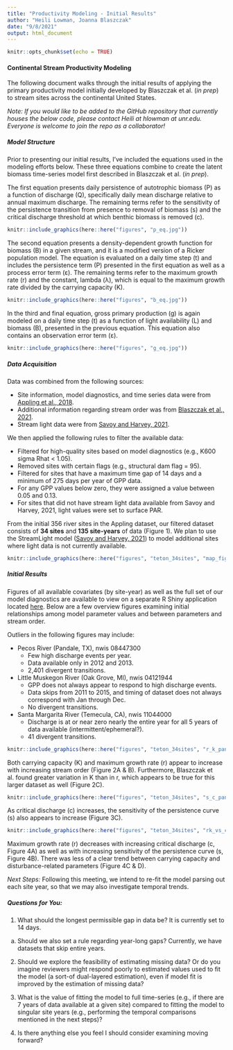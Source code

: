 ```yaml
---
title: "Productivity Modeling - Initial Results"
author: "Heili Lowman, Joanna Blaszczak"
date: "9/8/2021"
output: html_document
---
```


```r
knitr::opts_chunk$set(echo = TRUE)
```

#### Continental Stream Productivity Modeling

The following document walks through the initial results of applying the primary productivity model initially developed by Blaszczak et al. (*in prep*) to stream sites across the continental United States.

*Note: If you would like to be added to the GitHub repository that currently houses the below code, please contact Heili at hlowman at unr.edu. Everyone is welcome to join the repo as a collaborator!*

##### Model Structure

Prior to presenting our initial results, I've included the equations used in the modeling efforts below. These three equations combine to create the latent biomass time-series model first described in Blaszczak et al. (*in prep*).

The first equation presents daily persistence of autotrophic biomass (P) as a function of discharge (Q), specifically daily mean discharge relative to annual maximum discharge. The remaining terms refer to the sensitivity of the persistence transition from presence to removal of biomass (s) and the critical discharge threshold at which benthic biomass is removed (c).

```r

knitr::include_graphics(here::here("figures", "p_eq.jpg"))

```

The second equation presents a density-dependent growth function for biomass (B) in a given stream, and it is a modified version of a Ricker population model. The equation is evaluated on a daily time step (t) and includes the persistence term (P) presented in the first equation as well as a process error term (ε). The remaining terms refer to the maximum growth rate (r) and the constant, lambda (λ), which is equal to the maximum growth rate divided by the carrying capacity (K).

```r

knitr::include_graphics(here::here("figures", "b_eq.jpg"))

```

In the third and final equation, gross primary production (g) is again modeled on a daily time step (t) as a function of light availability (L) and biomass (B), presented in the previous equation. This equation also contains an observation error term (ε).

```r

knitr::include_graphics(here::here("figures", "g_eq.jpg"))

```

##### Data Acquisition

Data was combined from the following sources:

- Site information, model diagnostics, and time series data were from [Appling et al., 2018](https://www.sciencebase.gov/catalog/item/59bff507e4b091459a5e0982).
- Additional information regarding stream order was from [Blaszczak et al., 2021](https://www.sciencebase.gov/catalog/item/606f60afd34ef99870188ee5).
- Stream light data were from [Savoy and Harvey, 2021](https://www.sciencebase.gov/catalog/item/5f974adfd34e198cb77db168).

We then applied the following rules to filter the available data:

- Filtered for high-quality sites based on model diagnostics (e.g., K600 sigma Rhat < 1.05).
- Removed sites with certain flags (e.g., structural dam flag = 95).
- Filtered for sites that have a maximum time gap of 14 days and a minimum of 275 days per year of GPP data.
- For any GPP values below zero, they were assigned a value between 0.05 and 0.13.
- For sites that did not have stream light data available from Savoy and Harvey, 2021, light values were set to surface PAR.

From the initial 356 river sites in the Appling dataset, our filtered dataset consists of **34 sites** and **135 site-years** of data (Figure 1). We plan to use the StreamLight model ([Savoy and Harvey, 2021](https://www.sciencebase.gov/catalog/item/5f974adfd34e198cb77db168)) to model additional sites where light data is not currently available.

```r

knitr::include_graphics(here::here("figures", "teton_34sites", "map_fig_34sites.png"))

```

##### Initial Results

Figures of all available covariates (by site-year) as well as the full set of our model diagnostics are available to view on a separate R Shiny application located [here](https://hlowman.shinyapps.io/shiny/). Below are a few overview figures examining initial relationships among model parameter values and between parameters and stream order.

Outliers in the following figures may include:

- Pecos River (Pandale, TX), nwis 08447300
     - Few high discharge events per year.
     - Data available only in 2012 and 2013.
     - 2,401 divergent transitions.
     
- Little Muskegon River (Oak Grove, MI), nwis 04121944
     - GPP does not always appear to respond to high discharge events.
     - Data skips from 2011 to 2015, and timing of dataset does not always correspond with Jan through Dec.
     - No divergent transitions.
     
- Santa Margarita River (Temecula, CA), nwis 11044000
     - Discharge is at or near zero nearly the entire year for all 5 years of data available (intermittent/ephemeral?).
     - 41 divergent transitions.

```r

knitr::include_graphics(here::here("figures", "teton_34sites", "r_k_paneled.jpg"))

```

Both carrying capacity (K) and maximum growth rate (r) appear to increase with increasing stream order (Figure 2A & B). Furthermore, Blaszczak et al. found greater variation in K than in r, which appears to be true for this larger dataset as well (Figure 2C).

```r

knitr::include_graphics(here::here("figures", "teton_34sites", "s_c_paneled.jpg"))

```

As critical discharge (c) increases, the sensitivity of the persistence curve (s) also appears to increase (Figure 3C).

```r

knitr::include_graphics(here::here("figures", "teton_34sites", "rk_vs_cs.jpg"))

```

Maximum growth rate (r) decreases with increasing critical discharge (c, Figure 4A) as well as with increasing sensitivity of the persistence curve (s, Figure 4B). There was less of a clear trend between carrying capacity and disturbance-related parameters (Figure 4C & D).

*Next Steps:* Following this meeting, we intend to re-fit the model parsing out each site year, so that we may also investigate temporal trends.

##### Questions for You:

(1) What should the longest permissible gap in data be? It is currently set to 14 days.

(a) Should we also set a rule regarding year-long gaps? Currently, we have datasets that skip entire years.

(2) Should we explore the feasibility of estimating missing data? Or do you imagine reviewers might respond poorly to estimated values used to fit the model (a sort-of dual-layered estimation), even if model fit is improved by the estimation of missing data?

(3) What is the value of fitting the model to full time-series (e.g., if there are 7 years of data available at a given site) compared to fitting the model to singular site years (e.g., performing the temporal comparisons mentioned in the next steps)?

(4) Is there anything else you feel I should consider examining moving forward?

